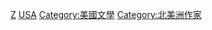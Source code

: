 {{Catnav|頁面分類|各種主題的頁面分類|按國家分類|各國人物|各國作家}}
{{Catnav|頁面分類|人类社会|人物|職業|各职业美国人}}
{{Catnav|頁面分類|人类社会|人物|各國人物|各國作家}}
{{Catnav|頁面分類|人物|職業|各职业美国人}}
{{Catnav|頁面分類|人物|各國人物|美国人|各职业美国人}}
{{Catnav|頁面分類|人物|各國人物|各國作家}}
{{Catnav|頁面分類|人物|各職業人物|作家|各國作家}}
{{Catnav|頁面分類|人文學科|文学|各國文學|美國文學}}
{{Catnav|頁面分類|人文學科|文学|作家|各國作家}}
{{Commons category|Writers from the United States}}

[[Category:各职业美国人|Z]]
[[Category:各國作家|USA]]
[[Category:美國文學|Category:美國文學]]
[[Category:北美洲作家|Category:北美洲作家]]